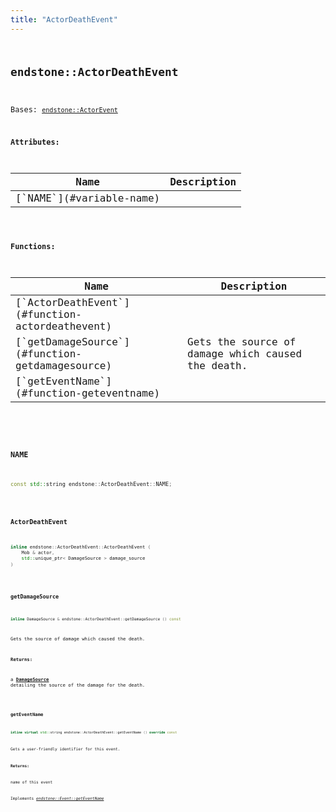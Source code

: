 ```yaml
---
title: "ActorDeathEvent"
---
```


## <code className="doc-symbol doc-symbol-class"/> endstone::ActorDeathEvent

Bases: [`endstone::ActorEvent`](classendstone_1_1_actor_event.md)









**Attributes:**

<table>
<thead>
   <tr>
      <th>Name</th>
      <th>Description</th>
   </tr>
</thead>
<tbody>
<tr key="classendstone_1_1_actor_death_event_1a18887864dc592fcce27965ceda143deb">
    <td>[`NAME`](#variable-name)</td>
    <td></td>
</tr>
</tbody>
</table>






**Functions:**

<table>
<thead>
   <tr>
      <th>Name</th>
      <th>Description</th>
   </tr>
</thead>
<tbody>
<tr key="classendstone_1_1_actor_death_event_1a0a2ffc4f1aa535e3afd006a934114f1a">
    <td>[`ActorDeathEvent`](#function-actordeathevent)</td>
    <td></td>
</tr>
<tr key="classendstone_1_1_actor_death_event_1ac269e4dac094cf1275a1fe60302872ed">
    <td>[`getDamageSource`](#function-getdamagesource)</td>
    <td>Gets the source of damage which caused the death.</td>
</tr>
<tr key="classendstone_1_1_actor_death_event_1ad3572783702cd3e40447a3d6344a8094">
    <td>[`getEventName`](#function-geteventname)</td>
    <td></td>
</tr>
</tbody>
</table>

### <code className="doc-symbol doc-symbol-variable"/> NAME

```cpp
const std::string endstone::ActorDeathEvent::NAME;
```


### <code className="doc-symbol doc-symbol-function"/> ActorDeathEvent

```cpp
inline endstone::ActorDeathEvent::ActorDeathEvent (
    Mob & actor,
    std::unique_ptr< DamageSource > damage_source
) 
```


### <code className="doc-symbol doc-symbol-function"/> getDamageSource

```cpp
inline DamageSource & endstone::ActorDeathEvent::getDamageSource () const
```

Gets the source of damage which caused the death.



**Returns:**

a [**DamageSource**](classendstone_1_1_damage_source.md) detailing the source of the damage for the death. 





        
### <code className="doc-symbol doc-symbol-function"/> getEventName

```cpp
inline virtual std::string endstone::ActorDeathEvent::getEventName () override const
```


Gets a user-friendly identifier for this event.




**Returns:**

name of this event 





        
Implements [*endstone::Event::getEventName*](classendstone_1_1_event.md#function-geteventname)
